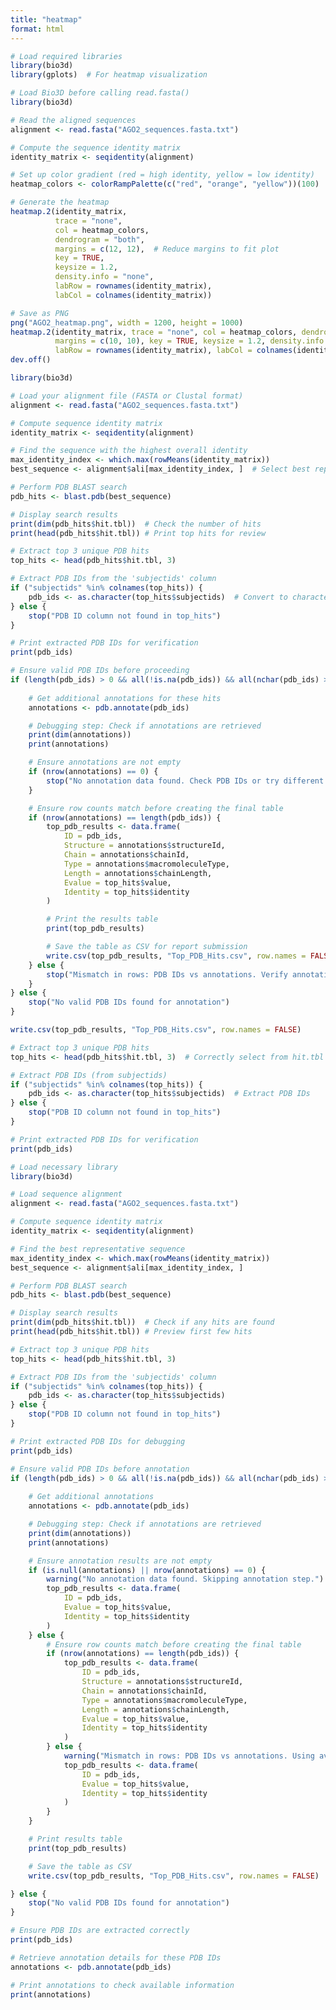```yaml
---
title: "heatmap"
format: html
---
```


```r
# Load required libraries
library(bio3d)
library(gplots)  # For heatmap visualization
```

```r
# Load Bio3D before calling read.fasta()
library(bio3d)

# Read the aligned sequences
alignment <- read.fasta("AGO2_sequences.fasta.txt")

# Compute the sequence identity matrix
identity_matrix <- seqidentity(alignment)

```

```r
# Set up color gradient (red = high identity, yellow = low identity)
heatmap_colors <- colorRampPalette(c("red", "orange", "yellow"))(100)

# Generate the heatmap
heatmap.2(identity_matrix, 
          trace = "none", 
          col = heatmap_colors, 
          dendrogram = "both", 
          margins = c(12, 12),  # Reduce margins to fit plot
          key = TRUE, 
          keysize = 1.2, 
          density.info = "none", 
          labRow = rownames(identity_matrix), 
          labCol = colnames(identity_matrix))


```

```r
# Save as PNG
png("AGO2_heatmap.png", width = 1200, height = 1000)
heatmap.2(identity_matrix, trace = "none", col = heatmap_colors, dendrogram = "both",
          margins = c(10, 10), key = TRUE, keysize = 1.2, density.info = "none",
          labRow = rownames(identity_matrix), labCol = colnames(identity_matrix))
dev.off()

```

```r
library(bio3d)

# Load your alignment file (FASTA or Clustal format)
alignment <- read.fasta("AGO2_sequences.fasta.txt")

# Compute sequence identity matrix
identity_matrix <- seqidentity(alignment)

# Find the sequence with the highest overall identity
max_identity_index <- which.max(rowMeans(identity_matrix))
best_sequence <- alignment$ali[max_identity_index, ]  # Select best representative sequence

```

```r
# Perform PDB BLAST search
pdb_hits <- blast.pdb(best_sequence)
```

```r
# Display search results
print(dim(pdb_hits$hit.tbl))  # Check the number of hits
print(head(pdb_hits$hit.tbl)) # Print top hits for review

# Extract top 3 unique PDB hits
top_hits <- head(pdb_hits$hit.tbl, 3)

# Extract PDB IDs from the 'subjectids' column
if ("subjectids" %in% colnames(top_hits)) {
    pdb_ids <- as.character(top_hits$subjectids)  # Convert to character vector
} else {
    stop("PDB ID column not found in top_hits")
}

# Print extracted PDB IDs for verification
print(pdb_ids)

# Ensure valid PDB IDs before proceeding
if (length(pdb_ids) > 0 && all(!is.na(pdb_ids)) && all(nchar(pdb_ids) > 0)) {
    
    # Get additional annotations for these hits
    annotations <- pdb.annotate(pdb_ids)

    # Debugging step: Check if annotations are retrieved
    print(dim(annotations)) 
    print(annotations)

    # Ensure annotations are not empty
    if (nrow(annotations) == 0) {
        stop("No annotation data found. Check PDB IDs or try different ones.")
    }

    # Ensure row counts match before creating the final table
    if (nrow(annotations) == length(pdb_ids)) {
        top_pdb_results <- data.frame(
            ID = pdb_ids,
            Structure = annotations$structureId,
            Chain = annotations$chainId,
            Type = annotations$macromoleculeType,
            Length = annotations$chainLength,
            Evalue = top_hits$value,
            Identity = top_hits$identity
        )

        # Print the results table
        print(top_pdb_results)

        # Save the table as CSV for report submission
        write.csv(top_pdb_results, "Top_PDB_Hits.csv", row.names = FALSE)
    } else {
        stop("Mismatch in rows: PDB IDs vs annotations. Verify annotation output.")
    }
} else {
    stop("No valid PDB IDs found for annotation")
}
```

```r
write.csv(top_pdb_results, "Top_PDB_Hits.csv", row.names = FALSE)
```

```r
# Extract top 3 unique PDB hits
top_hits <- head(pdb_hits$hit.tbl, 3)  # Correctly select from hit.tbl

# Extract PDB IDs (from subjectids)
if ("subjectids" %in% colnames(top_hits)) {
    pdb_ids <- as.character(top_hits$subjectids)  # Extract PDB IDs
} else {
    stop("PDB ID column not found in top_hits")
}

# Print extracted PDB IDs for verification
print(pdb_ids)

```

```r
# Load necessary library
library(bio3d)

# Load sequence alignment
alignment <- read.fasta("AGO2_sequences.fasta.txt")

# Compute sequence identity matrix
identity_matrix <- seqidentity(alignment)

# Find the best representative sequence
max_identity_index <- which.max(rowMeans(identity_matrix))
best_sequence <- alignment$ali[max_identity_index, ]

# Perform PDB BLAST search
pdb_hits <- blast.pdb(best_sequence)

# Display search results
print(dim(pdb_hits$hit.tbl))  # Check if any hits are found
print(head(pdb_hits$hit.tbl)) # Preview first few hits

# Extract top 3 unique PDB hits
top_hits <- head(pdb_hits$hit.tbl, 3)

# Extract PDB IDs from the 'subjectids' column
if ("subjectids" %in% colnames(top_hits)) {
    pdb_ids <- as.character(top_hits$subjectids)  
} else {
    stop("PDB ID column not found in top_hits")
}

# Print extracted PDB IDs for debugging
print(pdb_ids)

# Ensure valid PDB IDs before annotation
if (length(pdb_ids) > 0 && all(!is.na(pdb_ids)) && all(nchar(pdb_ids) > 0)) {
    
    # Get additional annotations
    annotations <- pdb.annotate(pdb_ids)

    # Debugging step: Check if annotations are retrieved
    print(dim(annotations)) 
    print(annotations)

    # Ensure annotation results are not empty
    if (is.null(annotations) || nrow(annotations) == 0) {
        warning("No annotation data found. Skipping annotation step.")
        top_pdb_results <- data.frame(
            ID = pdb_ids,
            Evalue = top_hits$value,
            Identity = top_hits$identity
        )
    } else {
        # Ensure row counts match before creating the final table
        if (nrow(annotations) == length(pdb_ids)) {
            top_pdb_results <- data.frame(
                ID = pdb_ids,
                Structure = annotations$structureId,
                Chain = annotations$chainId,
                Type = annotations$macromoleculeType,
                Length = annotations$chainLength,
                Evalue = top_hits$value,
                Identity = top_hits$identity
            )
        } else {
            warning("Mismatch in rows: PDB IDs vs annotations. Using available data.")
            top_pdb_results <- data.frame(
                ID = pdb_ids,
                Evalue = top_hits$value,
                Identity = top_hits$identity
            )
        }
    }

    # Print results table
    print(top_pdb_results)

    # Save the table as CSV
    write.csv(top_pdb_results, "Top_PDB_Hits.csv", row.names = FALSE)

} else {
    stop("No valid PDB IDs found for annotation")
}

```

```r
# Ensure PDB IDs are extracted correctly
print(pdb_ids)

# Retrieve annotation details for these PDB IDs
annotations <- pdb.annotate(pdb_ids)

# Print annotations to check available information
print(annotations)

```

